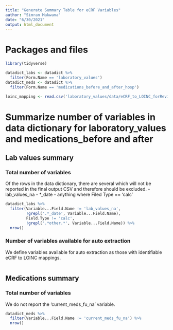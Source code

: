 ```yaml
---
title: "Generate Summary Table for eCRF Variables"
author: "Simran Makwana"
date: "6/30/2021"
output: html_document
---
```


# Packages and files
```r
library(tidyverse)

datadict_labs <- datadict %>%
  filter(Form.Name == 'laboratory_values')
datadict_meds <- datadict %>%
  filter(Form.Name == 'medications_before_and_after_hosp')

loinc_mapping <- read.csv('laboratory_values/data/eCRF_to_LOINC_forReview.csv')
```

# Summarize number of variables in data dictionary for laboratory_values and medications_before and after

## Lab values summary

### Total number of variables
Of the rows in the data dictionary, there are several which will not be reported in the final output CSV and therefore should be excluded.
- lab_values_na
- *_date
- anything where Filed Type == 'calc'
```r
datadict_labs %>%
  filter(Variable...Field.Name != 'lab_values_na',
         !grepl('.*_date', Variable...Field.Name),
         Field.Type != 'calc', 
         !grepl('.*other.*', Variable...Field.Name)) %>%
  nrow()

```

### Number of variables available for auto extraction
We define variables available for auto extraction as those with identifiable eCRF to LOINC mappings. 
```r


```



## Medications summary 

### Total number of variables
We do not report the 'current_meds_fu_na' variable.
```r
datadict_meds %>%
  filter(Variable...Field.Name != 'current_meds_fu_na') %>%
  nrow()

```










